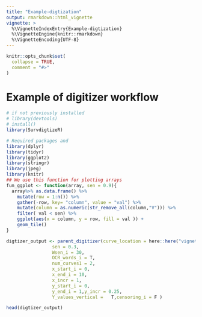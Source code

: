 ```yaml
---
title: "Example-digtization"
output: rmarkdown::html_vignette
vignette: >
  %\VignetteIndexEntry{Example-digtization}
  %\VignetteEngine{knitr::rmarkdown}
  %\VignetteEncoding{UTF-8}
---
```


```r
knitr::opts_chunk$set(
  collapse = TRUE,
  comment = "#>"
)
```

# Example of digitizer workflow

```r
# if not previously installed 
# library(devtools)
# install()
library(SurvdigtizeR)
```

```r
# Required packages and 
library(dplyr)
library(tidyr)
library(ggplot2)
library(stringr)
library(jpeg)
library(knitr)
## We use this function for plotting arrays
fun_ggplot <- function(array, sen = 0.9){
  array%>% as.data.frame() %>%
    mutate(row = 1:n()) %>%
    gather(-row, key= "column", value = "val") %>%
    mutate(column = as.numeric(str_remove_all(column,"V"))) %>%
    filter( val < sen) %>% 
    ggplot(aes(x = column, y = row, fill = val )) +
    geom_tile() 
}
```

```r
digtizer_output <- parent_digitizer(curve_location = here::here("vignettes","KMcurve.png"),
                 sen = 0.3,
                 Wsen_i = 30,
                 OCR_words_i = T,
                 num_curves1 = 2,
                 x_start_i = 0,
                 x_end_i = 10,
                 x_incr = 1,
                 y_start_i = 0,
                 y_end_i = 1,y_incr = 0.25,
                 Y_values_vertical =   T,censoring_i = F )

head(digtizer_output) 
```

